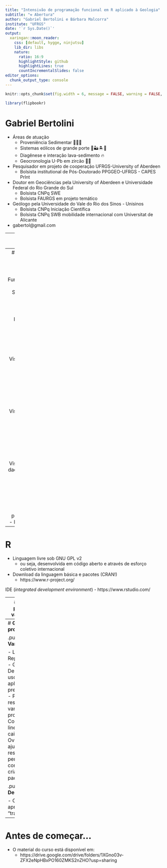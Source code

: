 ```yaml
---
title: "Intensivão de programação funcional em R aplicado à Geologia"
subtitle: "⚒ Abertura"
author: "Gabriel Bertolini e Bárbara Malcorra"
institute: "UFRGS"
date: '`r Sys.Date()`'
output:
  xaringan::moon_reader:
    css: [default, hygge, ninjutsu]
    lib_dir: libs
    nature:
      ratio: 16:9
      highlightStyle: github
      highlightLines: true
      countIncrementalSlides: false
editor_options: 
  chunk_output_type: console
---
```


```r
knitr::opts_chunk$set(fig.width = 6, message = FALSE, warning = FALSE, comment = "", cache = F)

library(flipbookr)
```

# <b>Gabriel Bertolini</b>

- Áreas de atuação
  - Proveniência Sedimentar 💨💨💨
  - Sistemas eólicos de grande porte 🐪🏜🏝🐫
  - Diagênese e interação lava-sedimento 🔥
  - Geocronologia U-Pb em zircão 💠💎
- Pesquisador em projeto de cooperação UFRGS-University of Aberdeen
  - Bolsista institutional de Pós-Doutorado PPGGEO-UFRGS - CAPES PrInt
- Doutor em Geociências pela University of Aberdeen e Universidade Federal do Rio Grande do Sul
  - Bolsista CNPq SWE
  - Bolsista FAURGS em projeto temático
- Geólogo pela Universidade do Vale do Rio dos Sinos - Unisinos
  - Bolsista CNPq Iniciação Científica
  - Bolsista CNPq SWB mobilidade internacional com Universitat de Alicante


- gabertol@gmail.com

---
# <b>Bárbara Malcorra</b>

- Áreas de atuação
  - Neurolinguística
  - Processamento da linguagem no envelhecimento típico e na Doença de Alzheimer
  - Assessoria linguística
  - Assessoria estatística e acadêmica
- Doutoranda em Linguística pela Pontifícia Universidade Católica do Rio Grande do Sul - PUCRS
  - Bolsista CNPq
- Mestre em Linguística pela PUCRS
  - Bolsista CAPES
- Licenciada em Letras Português/Inglês pela Universidade do Vale do Rio dos Sinos - Unisinos
  - Bolsista FAPERGS Iniciação Científica


- barbaraluz.malcorra@gmail.com

---
# <b>Estrutura do curso</b>

.pull-left[
- <b>Aula 1</b>
  - Funcionalidades (Rstudio)
  - Sintaxe básica

- <b>Aula 2</b>
  - Programação funcional
  - Introdução ao Tidyverse
  - Exercício ciência de dados I

- <b>Aula 3</b>
  - Visualização de dados com ggplot2
  - Exercício ciência de dados II
]

.pull-right[
- <b>Aula 4</b>
  - Visualização de dados com tidypaleo e ggtern
  - Exercício ciência de dados III
  
- <b>Aula 5</b>
  - Visualização de dados espaciais SF e TMAP
  - Exercício ciência de dados IV
  
- <b>Aula 6</b>
  - Dúvidas, pacotes extras
  - Fechamento
]

---
# <b>R</b>

- Linguagem livre sob GNU GPL v2
  - ou seja, desenvolvida em código aberto e através de esforço coletivo internacional

- Download da linguagem básica e pacotes (CRAN!)
  - https://www.r-project.org/

IDE (<i>integrated development environment</i>)
  - https://www.rstudio.com/

---
# <b>Principais pacotes que vamos utilizar</b>

```r
# library(tidyverse)
# library(ggtern)
# library(tidypaleo)
# library(mapview)
# library(sf)
# library(geobr)
# library(readxl)
# library(ggpubr)
```

---
# <b>Geologia e programação</b>

.pull-left[
- <b>Vantagens</b>

  - Liberdade
  - Reprodutibilidade
  - Gratuito
  - Desincentiva o uso de aplicações "caixa preta estatística"
  - Pacotes resolvem os mais variados problemas
  - Comunidade on-line (você vai cair no Stack Overflow)
    - ajuda a responder perguntas
    - contribui com a criação de pacotes
]

.pull-right[
- <b>Desvantagens</b>

  - Curva de aprendizado
  - "travar"
]

---
# <b>Antes de começar...</b>

- O material do curso está disponível em:
  - https://drive.google.com/drive/folders/1XGno03v-ZFX2eNpHBxPO160ZMKS2nZHO?usp=sharing






